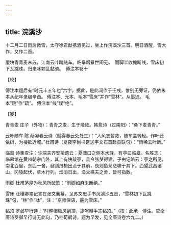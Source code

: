 ```yaml
---
---
---
```

title: 浣溪沙
---







十二月二日雨后微雪，太守徐君猷携酒见过，坐上作浣溪沙三首。明日酒醒，雪大作，又作二首。

覆块青青麦未苏，江南云叶暗随车。临皋烟景世间无。　雨脚半收檐断线，雪床初下瓦跳珠。归来冰颗乱黏须。　傅注本卷十





【校】


傅注本题后有“时元丰五年也”六字。据此，是此词作于壬戌，惟别无旁证，仍依朱本从纪年录编辛酉。 傅注本、元本、毛本“雪床”并作“雪林”。从墨迹。 毛本“跳”作“疏”。 傅注本“线”误“绝”。





【笺】


青青麦 庄子（外物）：青青之麦，生于陵陆。韩愈诗（过南阳）：“桑下麦青青。”

云叶随车 陈 蔡凝春云诗（赋得春云处处生）：“入风衣暂敛，随车盖转轻。作叶还依树，为楼欲近城。”杜甫诗（夏夜李尚书筵送宇文石首赴县联句）：“雨稀云叶断。”

临皋 诗集查注：许端夫齐安拾遗云：夏澳口之侧本水驿，有亭曰临皋。名胜志：临皋馆在黄州朝宗门外，其上有快哉亭，县令张梦得建。子由记略云：亭之所见，南北百里，东西一舍。昼则舟楫出没于其前，夜则鱼龙悲啸于其下。西望武昌诸山，冈陵起伏，草木行列。烟消日出，渔父樵夫之舍，皆可指数。

雨脚 杜甫茅屋为秋风所破歌：“雨脚如麻未断绝。”

雪床 汪穰卿笔记言在张文襄幕，见苏文忠手书浣溪沙五首，“雪林初下瓦跳珠”句，“林”作“牀”，注：“京师俚语，霰为雪床。”

黏须 罗邺早行诗：“时整帽檐风刮顶，旋呵鞭手冻黏须。”（按：此承　傅注。查全唐诗罗邺早行诗无此句，乃杜荀鹤诗，题为早发，见全唐诗卷六九二。）